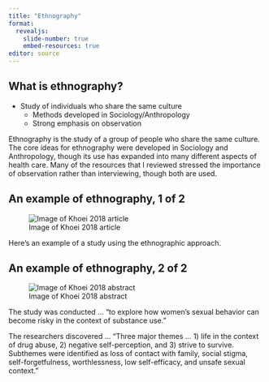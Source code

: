 ```yaml
---
title: "Ethnography"
format: 
  revealjs:
    slide-number: true
    embed-resources: true
editor: source
---
```


## What is ethnography?

-   Study of individuals who share the same culture
    -   Methods developed in Sociology/Anthropology
    -   Strong emphasis on observation

::: notes

Ethnography is the study of a group of people who share the same culture. The core ideas for ethnography were developed in Sociology and Anthropology, though its use has expanded into many different aspects of health care. Many of the resources that I reviewed stressed the importance of observation rather than interviewing, though both are used.

:::

## An example of ethnography, 1 of 2

![Image of Khoei 2018 article](../images/khoei18.png)

::: notes

Here's an example of a study using the ethnographic approach.

:::

## An example of ethnography, 2 of 2

![Image of Khoei 2018 abstract](../images/khoei18a.png)

::: notes

The study was conducted ... "to explore how women’s sexual behavior can become risky in the context of substance use."

The researchers discovered  ... "Three major themes ...  1) life in the context of drug abuse, 2) negative self-perception, and 3) strive to survive. Subthemes were identified as loss of contact with family, social stigma, self-forgetfulness, worthlessness, low self-efficacy, and unsafe sexual context." 

:::

